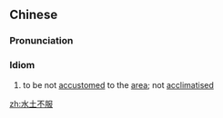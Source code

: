 ==Chinese==
{{zh-forms|type=22}}

===Pronunciation===
{{zh-pron
|m=shuǐtǔbùfú
|c=seoi2 tou2 bat1 fuk6
|cat=id
}}

===Idiom===
{{zh-idiom}}

# to be not [[accustomed]] to the [[area]]; not [[acclimatised]]

[[zh:水土不服]]